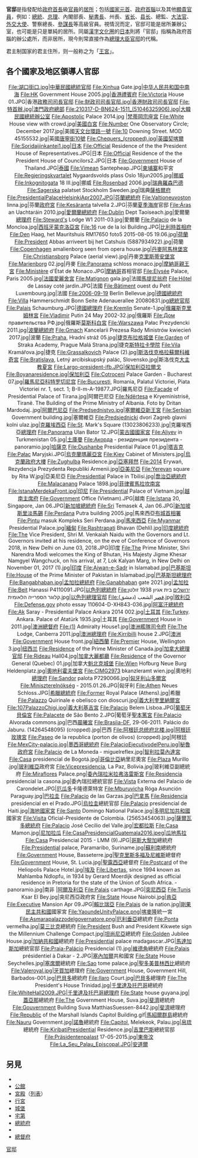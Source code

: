 {{unreferenced|time=2019-02-02T23:40:36+00:00}}
{{NoteTA
|G1=地名
}}
'''官邸'''是指發配给[[政府|政府]][[首長|首長]]級[[官員|官員]]的[[住宅|居所]]；包括[[國家元首|國家元首]]、[[政府首腦|政府首腦]]以及其他[[顯貴|顯貴]][[官員|官員]]，例如：[[總統|總統]]、[[总理|总理]]、內閣部長、[[秘書長|秘書長]]、州長、[[省长|省长]]、[[县长|县长]]、總監、[[大法官|大法官]]、[[特命全權大使|外交大使]]、警察總長、[[參謀長|參謀長]]等高級官員。視情況而定，官邸可能是居所兼辦公室，也可能是只是單純的居所。同屬[[漢字文化圈|漢字文化圈]]的[[日本|日本]]則將「官邸」指稱為政府首腦的辦公處所，而非居所，現今則常直接作為[[總理大臣官邸|總理大臣官邸]]的代稱。

君主制国家的君主住所，则一般称之为「[[宮殿|王宮]]」。

== 各个國家及地区領導人官邸 ==
<center>
<gallery>
File:湖口街口.jpg|[[中華民國|中華民國]][[中華民國總統官邸|總統官邸]]
File:Xinhua Gate.jpg|[[中华人民共和国|中华人民共和国]][[中南海|中南海]]
File:HK Government House 2005.jpg|[[香港|香港]][[香港禮賓府|禮賓府]]
File:Victoria House 01.JPG|香港[[政務司司長官邸|政務司司長官邸]]
File:財政司司長官邸.jpg|香港[[財政司司長官邸|財政司司長官邸]]
File:特首辦.jpg|[[澳門|澳門]][[澳門特別行政區政府總部|政府總部]]
File:210317-D-BN624-1511_(51046325906).jpg|[[大韓民國|大韓民國]][[韓國總統辦公室|總統辦公室]]
File:Apostolic Palace 2014.jpg |[[梵蒂岡|梵蒂岡]][[宗座宮|宗座宮]]
File:White House view with crowd.jpg|[[美國|美國]][[白宮|白宮]]
File:Number One Observatory Circle; December 2017.jpg|美國[[天文台環路一號|天文台環路一號]]
File:10 Downing Street. MOD 45155532.jpg|英國[[唐寧街10號|唐寧街10號]]
File:Chequers_(cropped).jpg|[[英國|英國]][[契克斯|契喀爾]]
File:Soridaijinkantei1.jpg|[[日本|日本]]{{link-ja|內閣總理大臣公邸|内閣総理大臣公邸}}
File:Official Residence of the the President House of Representatives.JPG|日本{{link-ja|眾議院議長公邸|衆議院議長公邸}}
File:Official Residence of the the President House of Councilors2.JPG|日本{{link-ja|參議院議長公邸|参議院議長公邸}}
File:Government House of Thailand.JPG|[[泰國|泰國]]{{link-en|泰國政府大樓|Government House of Thailand|總理府}}
File:Vimean Santepheap.JPG|[[柬埔寨|柬埔寨]]和平宮
File:Regjeringskvartalet Nygaardsvolds plass Oslo 18jun2005.jpg|[[挪威|挪威]]{{link-no|挪威政府大樓|Regjeringskvartalet|首相辦公廳}}
File:Inkognitogata 18 III.jpg|挪威{{link-no|挪威首相官邸|Statsministerboligen|首相官邸}}
File:Rosenbad 2006.jpg|[[瑞典|瑞典]][[羅森巴德|羅森巴德]]
File:Sagerska palatset Stockholm Sweden.jpg|瑞典[[薩格爾府|薩格爾府]]
File:PresidentialPalaceHelsinkiApr2007.JPG|[[芬蘭|芬蘭]][[芬蘭總統府|總統府]]
File:Valtioneuvoston linna.jpg|芬蘭[[政府宮_(芬蘭)|政府宮]]
File:Kesäranta talvella 2.JPG|芬蘭[[夏季海岸|夏季海岸]]官邸
File:Áras an Uachtaráin 2010.jpg|[[愛爾蘭|愛爾蘭]][[總統府_(愛爾蘭)|總統府]]
File:Dublin Dept Taoiseach.jpg|愛爾蘭[[政府大廈_(都柏林)|總理府]]
File:Steward's Lodge W1 2011-03.jpg|愛爾蘭{{link-en|管家小屋|Steward's Lodge|總理官邸}}
File:Palacio de la Moncloa.jpg|[[西班牙|西班牙]][[蒙克洛亞宮|蒙克洛亞宮]]
File:16 rue de la loi Building.JPG|[[比利時|比利時]][[联邦首相府公共服务部|首相府]]
File:Den Haag, het Mauritshuis RM17650 foto5 2015-08-05 19.06.jpg|[[荷蘭|荷蘭]]{{link-nl|小塔|Torentje|首相辦公室}}
File:President Abbas arriveert bij het Catshuis (5887934922).jpg|荷蘭{{link-nl|荷蘭首相官邸|Catshuis|首相官邸}}
File:Copenhagen amalienborg seen from opera house.jpg|[[丹麥|丹麥]][[阿馬林堡宮|阿馬林堡宮]]
File:Christiansborg Palace (aerial view).jpg|丹麥[[克里斯蒂安堡宮|克里斯蒂安堡宮]]
File:Marienborg 02.jpg|丹麥{{link-en|瑪麗安堡官邸|Marienborg|首相官邸}}
File:Panorama schloss monaco.jpg|[[摩納哥親王宮|摩納哥親王宮]]
File:Ministère d'État de Monaco.JPG|[[摩納哥|摩納哥]]首相官邸
File:Elysée Palace, Paris 2005.jpg|[[法國|法國]][[愛麗舍宮|愛麗舍宮]]
File:Matignon gala.jpg|法國[[馬提尼翁府|馬提尼翁府]]
File:Hôtel de Lassay coté jardin.JPG|法國{{link-fr|拉賽府|Hôtel de Lassay}}
File:Bâtiment ouest du Petit Luxembourg.jpg|法國{{link-en|小盧森堡|Petit Luxembourg}}
File:2006-09-19 Berlin Bellevue.jpg|[[德國|德國]][[貝爾維尤宮|總統府]]
File:Villa Hammerschmidt Bonn Seite Adenauerallee 20080831.jpg[[德國總統官邸|總統官邸]]
File:Palais Schaumburg.JPG|[[德國|德國]][[德國總理府|總理府]]
File:Kremlin Senate-1.jpg|[[俄羅斯|俄羅斯]][[克里姆林宮|克里姆林宮]]
File:Vladimir Putin 24 May 2002-32.jpg|俄羅斯{{link-en|新奧加廖沃官邸|Novo-Ogaryovo}}
File:Дом правительства РФ.jpg|俄羅斯[[莫斯科白宮|莫斯科白宮]]
File:Warszawa Pałac Prezydencki 2011.jpg|[[波蘭|波蘭]][[總統府_(華沙)|總統府]]
File:Gmach Kancelarii Prezesa Rady Ministrów kwiecień 2017.jpg|波蘭{{link-pl|波蘭總理府|Gmach Kancelarii Prezesa Rady Ministrów|總理府}}
File:Praha, Hradní stráž 05.jpg|[[捷克|捷克]][[布拉格城堡|布拉格城堡]]
File:Garden of Straka Academy, Prague Malá Strana.jpg|捷克[[斯特拉卡學院|斯特拉卡學院]]
File:Vila Kramářova.jpg|捷克{{tsl|en|Kramář's Villa|克拉瑪斯別墅}}
File:Grassalkovich Palace (2).jpg|[[斯洛伐克|斯洛伐克]][[格拉蘇爾科維奇宮|格拉蘇爾科維奇宮]]
File:Bratislava, Letný arcibiskupský palác, Slovensko.jpg|斯洛伐克[[大主教夏宮|大主教夏宮]]
File:Largo-president-ifb.JPG|[[保加利亞|保加利亞]][[拉爾戈|拉爾戈]]
File:Boyanaresidence.jpg|保加利亞{{link-bg|博雅納官邸區|Бояна (резиденция)}}
File:Cotroceni Palace Garden - Bucharest 07.jpg|[[羅馬尼亞|羅馬尼亞]][[科特罗切尼宫|科特罗切尼宫]]
File:Bucuresti, Romania, Palatul Victoriei, Piata Victoriei nr. 1, sect. 1; B-II-m-A-19877.JPG|羅馬尼亞{{le|維多利亞宮|Victoria Palace}}
File:Facade of Presidential Palace of Tirana.jpg|阿爾巴尼亞{{link-en|阿爾巴尼亞总统官邸|Presidential Palace, Tirana|總統官邸}} 
File:Ndërtesa e Kryeministrisë, Tiranë. The Building of the Prime Ministry of Albania. Foto by Dritan Mardodaj..jpg|[[阿爾巴尼亞|阿爾巴尼亞]]{{le|阿爾巴尼亞總理府|Prime Minister's Office (Albania)|總理府}}
File:Predsednistvo.jpg|[[塞爾維亞|塞爾維亞]][[新王宮|新王宮]]
File:Serbian Government building.jpg|塞爾維亞{{le|塞爾維亞政府大樓|Ministry of Finance of Serbia Building|政府大樓}}
File:Predsjednicki dvori Zagreb glavni kolni ulaz.jpg|[[克羅埃西亞|克羅埃西亞]]{{le|萨格勒布总统府|Predsjednički dvori|總統府}}
File:St. Mark's Square (13023806233).jpg|克羅埃西亞[[薩格勒布總督府|總理府]]
File:Panorama Ulan Bator 12.JPG|[[蒙古國|蒙古國]][[国家宫_(蒙古国)|國家宮]]
File:Aliyev in Turkmenistan 05.jpg|[[土庫曼|土庫曼]]{{link-en|土庫曼斯坦總統府|Oguzhan Presidential Palace|總統府}}
File:Акорда - резиденция президента - panoramio.jpg|[[哈薩克|哈薩克]]{{link-en|哈薩克斯坦總統府|Ak Orda Presidential Palace|總統府}}
File:Dushanbe Presidential Palace 01.jpg|[[塔吉克斯坦|塔吉克]]{{link-en|杜尚貝萬國宮|Palace of Nations, Dushanbe}}
File:Pałac Maryjski.JPG|[[烏克蘭|烏克蘭]][[瑪麗亞宮|瑪麗亞宮]]
File:Kiev Cabinet of Ministers.jpg|[[烏克蘭政府大樓|烏克蘭政府大樓]]
File:Zughulba Residence.jpg|[[亞塞拜然|亞塞拜然]]{{link-en|扎古爾巴總統官邸|Zagulba Presidential Residence|總統官邸}}
<!-- 檔案不存在 File:Gobierno de Azerbaiyán, Baku, Azerbaiyán, 2016-09-26, DD 27.jpg|[[亞塞拜然|亞塞拜然]]政府大樓 ，可從英文維基百科取得 -->
File:2014 Erywań, Rezydencja Prezydenta Republiki Armenii.jpg|[[亞美尼亞|亞美尼亞]]{{link-en|葉里溫總統官邸|President's Residence, Yerevan|總統府}}
File:Yerevan square by Rita W.jpg|亞美尼亞{{link-en|葉里溫政府大廈|Government House, Yerevan|總理府}}
File:Presidential Palace in Tbilisi.jpg|[[喬治亞|喬治亞]][[喬治亞總統府|總統府]]
File:Malacanang Palace 1898.jpg|[[菲律賓|菲律賓]][[馬拉坎南宮|馬拉坎南宮]]
File:IstanaMerdekaFront.jpg|[[印尼|印尼]]{{link-en|獨立宮 (印尼)|Merdeka Palace|獨立宮}}
File:Presidential Palace of Vietnam.jpg|[[越南|越南]][[河内主席府|主席府]]
File:Government Office (Vietnam).JPG|越南{{link-vi|越南總理府|Văn phòng Chính phủ (Việt Nam)|總理府}}
File:Istana 20, Singapore, Jan 06.JPG|[[新加坡總統府|新加坡總統府]]
File:Sri Temasek 4, Jan 06.JPG|[[新加坡|新加坡]][[斯里淡馬錫|斯里淡馬錫]]
File:Perdana Putra building 2005.jpg|馬來西亞[[布城首相署|布城首相署]]
File:Pintu masuk Kompleks Seri Perdana.jpg|[[馬來西亞|馬來西亞]]{{link-en|斯里柏达纳大厦|Seri Perdana}}
File:Myanmar Presidential Palace.jpg|[[緬甸|緬甸]]{{link-en|緬甸總統府|Presidential Palace, Naypyidaw|總統府}}
File:Rashtrapati Bhavan (Dehli).jpg|[[印度|印度]][[印度總統府|總統府]]
File:The Vice President, Shri M. Venkaiah Naidu with the Governors and Lt. Governors invited at his residence, on the eve of Conference of Governors 2018, in New Delhi on June 03, 2018.JPG|印度{{link-en|印度副總統官邸|Vice President's House (India)|副總統官邸}}
File:The Prime Minister, Shri Narendra Modi welcomes the King of Bhutan, His Majesty Jigme Khesar Namgyel Wangchuck, on his arrival, at 7, Lok Kalyan Marg, in New Delhi on November 01, 2017 (1).jpg|[[印度|印度]]{{link-en|馬場道七號總理官邸|7, Lok Kalyan Marg}}
File:Aiwan-e-Sadr in Islamabad.jpg|[[巴基斯坦|巴基斯坦]]{{link-en|巴基斯坦總統府|Aiwan-e-Sadr|總統府}}
File:House of the Prime Minister of Pakistan in Islamabad.jpg|[[巴基斯坦|巴基斯坦]][[巴基斯坦總理府|總理府]]
File:Bangabhaban.jpg|[[孟加拉|孟加拉]][[孟加拉厅|總統府]]
File:Ganabhaban gate 2021.jpg|[[孟加拉|孟加拉]]{{link-en|人民之家 (孟加拉国)|Ganabhaban|總理官邸}}
File:Beit Hanassi P4110091.JPG|[[以色列|以色列]][[以色列總統府|總統府]]
File:ירושלים בית אגיון 1938 זולטן קלוגר הספרייה הלאומית.jpg|[[以色列總理官邸|以色列總理官邸]]
File:(قصر الشعب (دمشق.jpg|[[敘利亞|敘利亞]]{{link-en|大馬士革總統府|Presidential Palace, Damascus|總統府}}
File:Defense.gov photo essay 110604-D-XH843-036.jpg|[[阿富汗|阿富汗]][[阿格_(喀布爾)|總統府]]
File:Ak Saray - Presidential Palace Ankara 2014 002.jpg|[[土耳其|土耳其]]{{link-en|土耳其總統府|Presidential Compound (Turkey)|總統府}}
File:Turkey. Ankara. Palace of Atatürk 1935.jpg|土耳其{{link-en|副總統官邸（舊總統府）|Çankaya Mansion}}
File:Government House in 2011.jpg|[[澳洲|澳洲]][[總督府_(坎培拉)|總督府]]
File:(1) Admiralty House1.jpg|[[澳洲|澳洲]][[水師提督府_(雪梨)|艦隊司令府]]
File:The Lodge, Canberra 2011.jpg|[[澳洲|澳洲]][[澳大利亞總理府|總理府]]
File:Kirribilli house 2.JPG|[[澳洲|澳洲]]{{link-en|齊利比利樓|Kirribilli House}}
File:Government House front.jpg|[[紐西蘭|紐西蘭]]{{link-en|威靈頓政府大樓|Government House, Wellington|總督府}}
File:Premier House, Wellington 3.jpg|[[纽西兰|纽西兰]]{{link-en|紐西蘭總理府|Premier House|總理府}}
File:Residence of the Prime Minister of Canada.jpg|[[加拿大|加拿大]][[加拿大總理官邸|總理官邸]]
File:Rideau Hall04.jpg|[[加拿大|加拿大]][[加拿大總督官邸|麗都廳]]
File:Residence of the Governor General (Quebec) 01.jpg|加拿大[[魁北克城堡|魁北克城堡]]
File:Wien Hofburg Neue Burg Heldenplatz.jpg|[[奧地利|奧地利]][[霍夫堡皇宮|霍夫堡宮]]
File:CIMG2973 bkanzleramt wien.jpg|奧地利[[奧地利總理府|總理府]]
File:Sandor palota P7290066.jpg|[[匈牙利|匈牙利]][[山多爾宮|山多爾宮]]
File:Miniszterelnökség - 2015.01.26.JPG|匈牙利{{link-hu|匈牙利總理辦公室|Miniszterelnökség|總理府}}
File:Athen Neues Schloss.JPG|[[希臘|希臘]][[總統府_(希臘)|總統府]]
File:Former Royal Palace (Athens).jpg|希臘{{link-en|希臘總理府|Maximos Mansion|總理府}}
File:Palazzo Quirinale e obelisco con dioscuri.jpg|[[義大利|義大利]][[奎里納爾宮|奎里納爾宮]]
File:107PalazzoChigi.jpg|義大利[[基吉宮|基吉宮]]
File:Palacio Belem Lisboa.JPG|[[葡萄牙|葡萄牙]][[貝倫宮|貝倫宮]]
File:Palacete de São Bento 2.JPG|葡萄牙[[聖本篤宮|聖本篤宮]]
File:Palacio Alvorada commons.jpg|巴西[[晨曦宮|晨曦宮]]
File:Brasíia-DF, 29-06-2011. Palácio do Jaburu. (14264548095) (cropped).jpg|巴西{{link-pt|賈布魯宮|Palácio do Jaburu}}
File:阿根廷总统府北楼.jpg|[[阿根廷|阿根廷]][[阿根廷总统府|玫瑰宮]]
File:Paseo de la republica (porton de olivos) (cropped).jpg|阿根廷{{link-en|阿根廷總統官邸|Quinta de Olivos|總統官邸}}
File:MexCity-palacio.jpg|[[墨西哥|墨西哥]][[國家宮_(墨西哥)|總統府]]
File:PalacioEjecutivodelPeru.jpg|[[秘魯|秘魯]][[政府宮_(秘魯)|政府宮]]
File:Palacio de La Moneda - miguelreflex.jpg|[[智利|智利]][[拉莫內達宮|拉莫內達宮]]
File:Casa presidencial de Bogotá.jpg|[[哥倫比亞|哥倫比亞]]納里尼奧宮
File:Plaza Murillo .jpg|[[玻利維亞|玻利維亞]]政府宮
File:Vicepresidencia, La Paz, Bolivia.jpg|玻利維亞副總統府
File:Miraflores Palace.png|[[委內瑞拉|委內瑞拉]][[米拉弗洛雷斯宮|米拉弗洛雷斯宮]]
File:Residencia presidencial la casona.jpg|委內瑞拉總統官邸
File:Vista Externa del Palacio de Carondelet.JPG|[[厄瓜多|厄瓜多]]卡隆德萊特宮
File:Mburuvicha Róga Asunción Paraguay.jpg|[[巴拉圭|巴拉圭]]{{tsl|en|Mburuvicha Róga|姆布魯維查・羅加別墅|總統官邸}}
File:Palacio de las Garzas.jpg|[[巴拿馬|巴拿馬]]{{link-es|蒼鹭宫|Palacio de Las Garzas}}
File:Residencia presidencial en el Prado.JPG|[[烏拉圭|烏拉圭]]總統官邸
File:Palacio presidencial de Haiti.jpg|[[海地|海地]][[國家宮_(海地)|國家宮]]
File:Santo Domingo National Palace.jpg|[[多明尼加共和國|多明尼加共和國]]國家宮
File:Visita Oficial-Presidente de Colombia. (25653454063).jpg|[[薩爾瓦多|薩爾瓦多]][[卡薩總統府|總統府]]
File:Palacio José Cecilio del Valle.jpg|[[宏都拉斯|宏都拉斯]]{{link-es|宏都拉斯總統府|Casa Presidencial de Honduras|總統府}}
File:Casa Mamon.jpg|[[尼加拉瓜|尼加拉瓜]]{{link-es|橙宮|Casa Naranja|總統府}}
File:CasaPresidencialGuatemala2016.jpeg|[[瓜地馬拉|瓜地馬拉]]{{link-es|瓜地馬拉總統官邸|Casa Presidencial de Guatemala|總統官邸}}
File:Casa Presidencial 2015 - LMM (9).JPG|[[哥斯大黎加|哥斯大黎加]]總統府
File:Presidential palace, Paramaribo, Suriname.jpg|[[蘇利南|蘇利南]]總統府
File:Government House, Basseterre.jpg|[[聖克里斯多福及尼維斯|聖克里斯多福及尼維斯]]總督府
File:Government House, St. Lucia.jpg|[[聖露西亞|聖露西亞]]總督府
File:Postcard of the Heliopolis Palace Hotel.jpg|[[埃及|埃及]]{{link-en|赫利奧波利斯宮|Heliopolis Palace|總統府}}
File:Libertas, since 1994 known as Mahlamba Ndlopfu, in 1934 by Gerard Moerdijk designed as official residence in Pretoria for the state of the Union of South Africa. - panoramio.jpg|南非{{le|新曙光宫|Mahlamba Ndlopfu}}
|[[阿爾及利亞|阿爾及利亞]]{{link-fr|毛拉迪亞宮|Palais d'El Mouradia}}
File:Palais carthage.JPG|[[突尼西亞|突尼西亞]]{{link-en|迦太基宮|Carthage Palace}}
File:Tunis Ksar El Bey.jpg|突尼西亞政府宮
File:State House Nairobi.jpg|[[肯亞|肯亞]]{{link-en|肯亞總統府|State House (Kenya)|總統府}}
File:Executive Mansion Apr 09.JPG|[[賴比瑞亞|賴比瑞亞]]{{le|賴比瑞亞行政大樓|Executive Mansion, Monrovia|行政大樓}}
File:Palais de la nation.jpg|[[剛果民主共和國|剛果民主共和國]]國家宮
File:YaoundeUnityPalace.png|[[喀麥隆|喀麥隆]]統一宮
File:Asmarapalazzodelgovernatore.png|[[厄利垂亞|厄利垂亞]]總統府
File:Ponta vermelha.jpg|[[莫三比克|莫三比克]]總統府
File:President Bush and President Kikwete sign the Millennium Challenge Compact.jpg|[[坦尚尼亞|坦尚尼亞]]總統府
File:Golden Jubilee House.jpg|[[加納共和國|加納共和國]]總統府
File:Presidential palace madagascar.JPG|[[馬達加斯加|馬達加斯加]]總統官邸
File:Praia-Palácio Presidencial (1).jpg|[[維德角|維德角]]總統府
File:Palais présidentiel à Dakar - 2.JPG|[[塞內加爾|塞內加爾]]共和國宮
File:State House Seychelles.jpg|[[塞席爾|塞席爾]]總統府
File:Sao tome palace.jpg|[[聖多美普林西比|聖多美普林西比]]總統府
File:Valeroyal.jpg|[[牙買加|牙買加]]總理府
File:Government House, Government Hill, Barbados-001.jpg|[[巴貝多|巴貝多]]總統府
File:Ilaro Court.jpg|[[巴貝多|巴貝多]]總理府
File:The President's House Trinidad.jpg|[[千里達及托巴哥|千里達及托巴哥]]總統府
File:WhiteHall2009.JPG|千里達及托巴哥總理府
File:State house guyana.jpg|[[蓋亞那|蓋亞那]]總統府
File:The Government House, Suva.jpg|[[斐濟|斐濟]]總統府
File:Gouvernment Building Suva MatthiasSuessen-8442.jpg|[[斐濟|斐濟]]總理府
File:Republic of the Marshall Islands Capitol Building.gif|[[馬紹爾群島|馬紹爾群島]]總統府
File:Nauru Government.jpg|[[諾魯|諾魯]]總統府
File:Capitol, Melekeok, Palau.jpg|[[帛琉|帛琉]]總統府
File:KiribatiPresidential Residence.jpg|[[吉里巴斯|吉里巴斯]]總統官邸
File:Präsidentenpalast 17-05-2015.jpg|[[東帝汶|東帝汶]]{{link-en|尼古勞·洛巴托總統府|Nicolau Lobato Presidential Palace|總統府}}
File:La_Seu_Palau_Episcopal.JPG|[[安道爾|安道爾]]{{tsl|es|Palacio Episcopal de Urgel|烏赫爾主教宮}}
</gallery>
</center>

== 另見 ==
* {{link-ja|公邸|公邸}}
* [[公館|公館]]
* [[宮殿|宮殿]]（[[宫殿列表|列表]]）
* [[行宮|行宮]]
* [[城堡|城堡]]
* [[宅第|宅第]]
* [[總統府|總統府]]
* {{link-en|总理府|Category:Prime ministerial residences}}
* [[總督府|總督府]]

[[Category:官邸|]]
